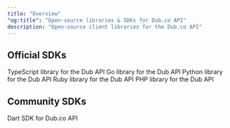 ```yaml
---
title: "Overview"
"og:title": "Open-source libraries & SDKs for Dub.co API"
description: "Open-source client libraries for the Dub.co API"
---
```


## Official SDKs

<CardGroup cols={2}>
  <Card title="TypeScript" icon="node-js" href="/sdks/typescript/overview">
    TypeScript library for the Dub API
  </Card>
  <Card title="Go" icon="golang" href="https://d.to/go" iconType="brands">
    Go library for the Dub API
  </Card>
  <Card title="Python" icon="python" href="https://d.to/python">
    Python library for the Dub API
  </Card>
  <Card title="Ruby" icon="gem" href="https://d.to/ruby">
    Ruby library for the Dub API
  </Card>
  <Card title="PHP" icon="php" href="https://d.to/php">
    PHP library for the Dub API
  </Card>
</CardGroup>

## Community SDKs

<CardGroup cols={2}>
  <Card title="Flutter (Dart)" icon="github" href="https://d.to/dart">
    Dart SDK for Dub.co API
  </Card>
</CardGroup>
